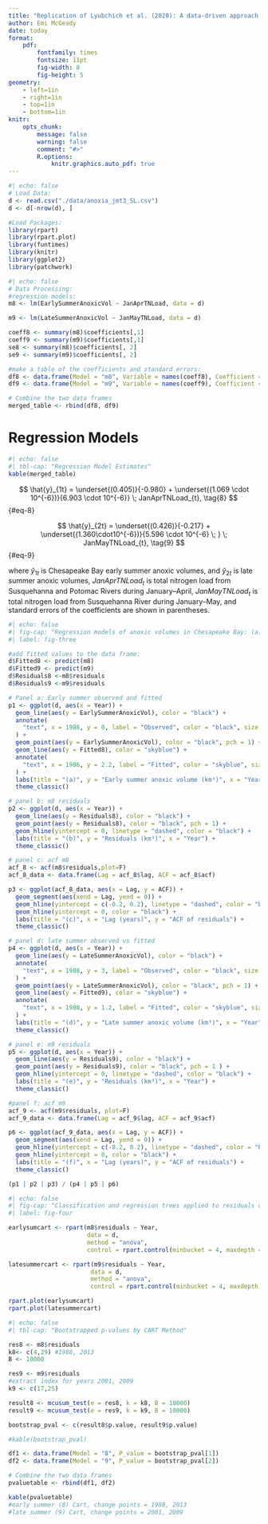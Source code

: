 ```yaml
---
title: "Replication of Lyubchich et al. (2020): A data-driven approach to detecting change points in linear regression models"
author: Emi McGeady
date: today
format:
    pdf:
        fontfamily: times
        fontsize: 11pt
        fig-width: 8
        fig-height: 5
geometry:
    - left=1in
    - right=1in
    - top=1in
    - bottom=1in
knitr:
    opts_chunk:
        message: false
        warning: false
        comment: "#>"
        R.options:
            knitr.graphics.auto_pdf: true 
---
```


```r
#| echo: false
# Load Data:
d <- read.csv("./data/anoxia_jmt3_SL.csv")
d <- d[-nrow(d), ]

#Load Packages:
library(rpart)
library(rpart.plot)
library(funtimes)
library(knitr)
library(ggplot2)
library(patchwork)
```

```r
#| echo: false
# Data Processing:
#regression models:
m8 <- lm(EarlySummerAnoxicVol ~ JanAprTNLoad, data = d)

m9 <- lm(LateSummerAnoxicVol ~ JanMayTNLoad, data = d)

coeff8 <- summary(m8)$coefficients[,1]
coeff9 <- summary(m9)$coefficients[,1]
se8 <- summary(m8)$coefficients[, 2]
se9 <- summary(m9)$coefficients[, 2]

#make a table of the coefficients and standard errors:
df8 <- data.frame(Model = "m8", Variable = names(coeff8), Coefficient = coeff8, SE = se8)
df9 <- data.frame(Model = "m9", Variable = names(coeff9), Coefficient = coeff9, SE = se9)

# Combine the two data frames
merged_table <- rbind(df8, df9)

```
# Regression Models
```r
#| echo: false
#| tbl-cap: "Regression Model Estimates"
kable(merged_table)
```

$$
\hat{y}_{1t} = \underset{(0.405)}{-0.980} + \underset{(1.069 \cdot 10^{-6})}{6.903 \cdot 10^{-6}} \; JanAprTNLoad_{t},
\tag{8}
$$ {#eq-8}

$$
\hat{y}_{2t} = \underset{(0.426)}{-0.217} + \underset{(1.360\cdot10^{-6})}{5.596 \cdot 10^{-6} \; } \; JanMayTNLoad_{t},
\tag{9}
$$ {#eq-9}

where $\hat{y}_{1t}$ is Chesapeake Bay early summer anoxic volumes, and $\hat{y}_{2t}$ is late summer anoxic volumes, $JanAprTNLoad_{t}$ is total nitrogen load from Susquehanna and Potomac Rivers during January–April, $JanMayTNLoad_{t}$ is total nitrogen load from Susquehanna River during January–May, and standard errors of the coefficients are shown in parentheses.

```r
#| echo: false
#| fig-cap: "Regression models of anoxic volumes in Chesapeake Bay: (a) anoxic volumes in early summer, fitted with (8); (d) anoxic volumes in late summer, fitted with (9); (b, e) respective residuals; (c, f) sample autocorrelation functions (ACFs) of the residuals"
#| label: fig-three

#add fitted values to the data frame:
d$Fitted8 <- predict(m8)
d$Fitted9 <- predict(m9)
d$Residuals8 <-m8$residuals
d$Residuals9 <-m9$residuals

# Panel a: Early summer observed and fitted
p1 <- ggplot(d, aes(x = Year)) +
  geom_line(aes(y = EarlySummerAnoxicVol), color = "black") +
  annotate(
    "text", x = 1988, y = 0, label = "Observed", color = "black", size = 3
  ) +
  geom_point(aes(y = EarlySummerAnoxicVol), color = "black", pch = 1) +
  geom_line(aes(y = Fitted8), color = "skyblue") +
  annotate(
    "text", x = 1986, y = 2.2, label = "Fitted", color = "skyblue", size = 3
  ) +
  labs(title = "(a)", y = "Early summer anoxic volume (km³)", x = "Year") +
  theme_classic() 

# panel b: m8 residuals
p2 <- ggplot(d, aes(x = Year)) +
  geom_line(aes(y = Residuals8), color = "black") +
  geom_point(aes(y = Residuals8), color = "black", pch = 1) +
  geom_hline(yintercept = 0, linetype = "dashed", color = "black") +
  labs(title = "(b)", y = "Residuals (km³)", x = "Year") +
  theme_classic()

# panel c: acf m8
acf_8 <- acf(m8$residuals,plot=F)
acf_8_data <- data.frame(Lag = acf_8$lag, ACF = acf_8$acf)

p3 <- ggplot(acf_8_data, aes(x = Lag, y = ACF)) +
  geom_segment(aes(xend = Lag, yend = 0)) +
  geom_hline(yintercept = c(-0.2, 0.2), linetype = "dashed", color = "blue") +
  geom_hline(yintercept = 0, color = "black") +
  labs(title = "(c)", x = "Lag (years)", y = "ACF of residuals") +
  theme_classic()

# panel d: late summer observed vs fitted
p4 <- ggplot(d, aes(x = Year)) +
  geom_line(aes(y = LateSummerAnoxicVol), color = "black") +
  annotate(
    "text", x = 1988, y = 3, label = "Observed", color = "black", size = 3
  ) +
  geom_point(aes(y = LateSummerAnoxicVol), color = "black", pch = 1) +
  geom_line(aes(y = Fitted9), color = "skyblue") +
  annotate(
    "text", x = 1988, y = 1.2, label = "Fitted", color = "skyblue", size = 3
  ) +
  labs(title = "(d)", y = "Late summer anoxic volume (km³)", x = "Year") +
  theme_classic() 

# panel e: m9 residuals
p5 <- ggplot(d, aes(x = Year)) +
  geom_line(aes(y = Residuals9), color = "black") +
  geom_point(aes(y = Residuals9), color = "black", pch = 1 ) +
  geom_hline(yintercept = 0, linetype = "dashed", color = "black") +
  labs(title = "(e)", y = "Residuals (km³)", x = "Year") +
  theme_classic()

#panel f: acf m9
acf_9 <- acf(m9$residuals, plot=F)
acf_9_data <- data.frame(Lag = acf_9$lag, ACF = acf_9$acf)

p6 <- ggplot(acf_9_data, aes(x = Lag, y = ACF)) +
  geom_segment(aes(xend = Lag, yend = 0)) +
  geom_hline(yintercept = c(-0.2, 0.2), linetype = "dashed", color = "blue") +
  geom_hline(yintercept = 0, color = "black") +
  labs(title = "(f)", x = "Lag (years)", y = "ACF of residuals") +
  theme_classic()

(p1 | p2 | p3) / (p4 | p5 | p6)
```


```r
#| echo: false
#| fig-cap: "Classification and regression trees applied to residuals of (a) model (8) for anoxic volumes in early summer, and (b) model (9) for anoxic volumes in late summer. For each node, the average value of the residuals is reported along with the node size expressed as percentage of the total sample size T = 33"
#| label: fig-four

earlysumcart <- rpart(m8$residuals ~ Year,
                      data = d,
                      method = "anova",
                      control = rpart.control(minbucket = 4, maxdepth = 2))

latesummercart <- rpart(m9$residuals ~ Year,
                       data = d,
                       method = "anova",
                       control = rpart.control(minbucket = 4, maxdepth = 2))

rpart.plot(earlysumcart)
rpart.plot(latesummercart)

```

```r
#| echo: false
#| tbl-cap: "Bootstrapped p-values by CART Method"

res8 <- m8$residuals
k8<- c(4,29) #1988, 2013
B <- 10000

res9 <- m9$residuals
#extract index for years 2001, 2009
k9 <- c(17,25)

result8 <- mcusum_test(e = res8, k = k8, B = 10000)
result9 <- mcusum_test(e = res9, k = k9, B = 10000)

bootstrap_pval <- c(result8$p.value, result9$p.value)

#kable(bootstrap_pval)

df1 <- data.frame(Model = "8", P_value = bootstrap_pval[1])
df2 <- data.frame(Model = "9", P_value = bootstrap_pval[2])

# Combine the two data frames
pvaluetable <- rbind(df1, df2)

kable(pvaluetable)
#early summer (8) Cart, change points = 1988, 2013
#late summer (9) Cart, change points = 2001, 2009


```



